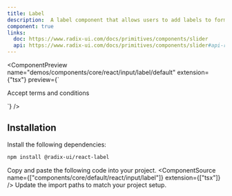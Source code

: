 ```yaml
---
title: Label
description:  A label component that allows users to add labels to form fields.
component: true
links:
  doc: https://www.radix-ui.com/docs/primitives/components/slider
  api: https://www.radix-ui.com/docs/primitives/components/slider#api-reference
---
```


<ComponentPreview
  name="demos/components/core/react/input/label/default"
  extension={"tsx"}
  preview={`<div className="flex items-center space-x-2">
    <Checkbox id="terms" />
    <Label htmlFor="terms">Accept terms and conditions</Label>
</div>`}
/>

## Installation

<Steps>
<Step>Install the following dependencies:</Step>

```bash
npm install @radix-ui/react-label
```
  <Step>Copy and paste the following code into your project.</Step>
  <ComponentSource  name={["components/core/default/react/input/label"]} extension={["tsx"]} />
  <Step>Update the import paths to match your project setup.</Step>

</Steps>